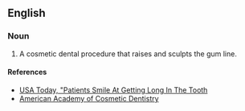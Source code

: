 {{wikipedia|Gum lift}}
==English==
{{rfv|ref to WP was to entry created by dental surgeon cited in interview used as source, borderline spam}}

===Noun===
{{en-noun|sg=[[gum]] [[lift]]}} 

# A cosmetic dental procedure that raises and sculpts the gum line.

====References====
*[http://www.usatoday.com/life/lifestyle/2006-01-18-gum-lifts_x.htm USA Today, "Patients Smile At Getting Long In The Tooth]
*[http://www.aacd.com/procedures/gumlifts.asp American Academy of Cosmetic Dentistry]